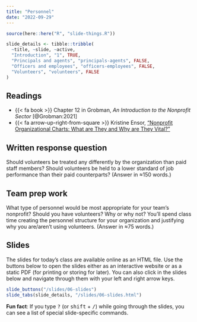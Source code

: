 ```yaml
---
title: "Personnel"
date: "2022-09-29"
---
```


```r
source(here::here("R", "slide-things.R"))

slide_details <- tibble::tribble(
  ~title, ~slide, ~active,
  "Introduction", "1", TRUE,
  "Principals and agents", "principals-agents", FALSE,
  "Officers and employees", "officers-employees", FALSE,
  "Volunteers", "volunteers", FALSE
)
```

## Readings

- {{< fa book >}} Chapter 12 in Grobman, *An Introduction to the Nonprofit Sector* [@Grobman:2021]
- {{< fa arrow-up-right-from-square >}} Kristine Ensor, ["Nonprofit Organizational Charts: What are They and Why are They Vital?"](https://donorbox.org/nonprofit-blog/nonprofit-org-chart/)


## Written response question

Should volunteers be treated any differently by the organization than paid staff members? Should volunteers be held to a lower standard of job performance than their paid counterparts? (Answer in ≈150 words.)


## Team prep work

What type of personnel would be most appropriate for your team's nonprofit? Should you have volunteers? Why or why not? You'll spend class time creating the personnel structure for your organization and justifying why you are/aren't using volunteers. (Answer in ≈75 words.)


## Slides

The slides for today's class are available online as an HTML file. Use the buttons below to open the slides either as an interactive website or as a static PDF (for printing or storing for later). You can also click in the slides below and navigate through them with your left and right arrow keys.

```r
slide_buttons("/slides/06-slides")
slide_tabs(slide_details, "/slides/06-slides.html")
```

:::{.callout-tip}
**Fun fact**: If you type <kbd>?</kbd> (or <kbd>shift</kbd> + <kbd>/</kbd>) while going through the slides, you can see a list of special slide-specific commands.
:::
